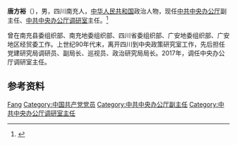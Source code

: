 '''唐方裕'''（{{bd|1965|}}），男，四川南充人，[[中华人民共和国|中华人民共和国]]政治人物，现任[[中共中央办公厅|中共中央办公厅]]副主任、[[中共中央办公厅调研室|中共中央办公厅调研室]]主任。<ref>{{Cite web|title=唐方裕任中办副主任 田培炎任中央政研室副主任|url=http://district.ce.cn/newarea/sddy/201805/17/t20180517_29159756.shtml|accessdate=2020-12-17|work=中国经济网|archive-date=2020-02-02|archive-url=https://web.archive.org/web/20200202050349/http://district.ce.cn/newarea/sddy/201805/17/t20180517_29159756.shtml|dead-url=no}}</ref>

曾在南充县委组织部、南充地委组织部、四川省委组织部、广安地委组织部、广安地区经贸委工作。上世纪90年代末，离开四川到中央政策研究室工作，先后担任党建研究局调研员、副局长、巡视员、政治研究局局长。2017年，调任中央办公厅调研室主任。

== 参考资料 ==
{{reflist}}

{{中国人物小作品}}

{{Authority control}}
{{DEFAULTSORT:Tang唐}}
[[Category:唐姓|Fang]]
[[Category:中国共产党党员|Category:中国共产党党员]]
[[Category:中共中央办公厅副主任|Category:中共中央办公厅副主任]]
[[Category:中共中央办公厅调研室主任|Category:中共中央办公厅调研室主任]]